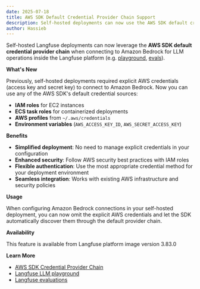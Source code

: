```yaml
---
date: 2025-07-18
title: AWS SDK Default Credential Provider Chain Support
description: Self-hosted deployments can now use the AWS SDK default credential provider chain for Amazon Bedrock LLM connections.
author: Hassieb
---
```



<ChangelogHeader />

Self-hosted Langfuse deployments can now leverage the **AWS SDK default credential provider chain** when connecting to Amazon Bedrock for LLM operations inside the Langfuse platform (e.g. [playground](/docs/playground), [evals](/docs/scores/model-based-evals)).

**What's New**

Previously, self-hosted deployments required explicit AWS credentials (access key and secret key) to connect to Amazon Bedrock. Now you can use any of the AWS SDK's default credential sources:

- **IAM roles** for EC2 instances
- **ECS task roles** for containerized deployments
- **AWS profiles** from `~/.aws/credentials`
- **Environment variables** (`AWS_ACCESS_KEY_ID`, `AWS_SECRET_ACCESS_KEY`)

**Benefits**

- **Simplified deployment**: No need to manage explicit credentials in your configuration
- **Enhanced security**: Follow AWS security best practices with IAM roles
- **Flexible authentication**: Use the most appropriate credential method for your deployment environment
- **Seamless integration**: Works with existing AWS infrastructure and security policies

**Usage**

When configuring Amazon Bedrock connections in your self-hosted deployment, you can now omit the explicit AWS credentials and let the SDK automatically discover them through the default provider chain.

**Availability**

This feature is available from Langfuse platform image version 3.83.0

**Learn More**

- [AWS SDK Credential Provider Chain](https://docs.aws.amazon.com/sdk-for-javascript/v3/developer-guide/setting-credentials-node.html)
- [Langfuse LLM playground](/docs/playground)
- [Langfuse evaluations](/docs/scores/model-based-evals)
